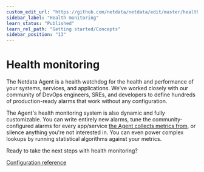 ```yaml
---
custom_edit_url: "https://github.com/netdata/netdata/edit/master/health/README.md"
sidebar_label: "Health monitoring"
learn_status: "Published"
learn_rel_path: "Getting started/Concepts"
sidebar_position: "13"
---
```



# Health monitoring

The Netdata Agent is a health watchdog for the health and performance of your systems, services, and applications. We've
worked closely with our community of DevOps engineers, SREs, and developers to define hundreds of production-ready
alarms that work without any configuration.

The Agent's health monitoring system is also dynamic and fully customizable. You can write entirely new alarms, tune the
community-configured alarms for every app/service [the Agent collects metrics from](/docs/nightly/data-collection---importing-data/monitor-anything), or
silence anything you're not interested in. You can even power complex lookups by running statistical algorithms against
your metrics.

Ready to take the next steps with health monitoring?

[Configuration reference](/docs/nightly/alerts-and-notifications)
